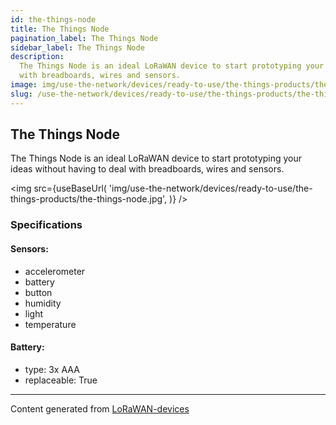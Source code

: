 ```yaml
---
id: the-things-node
title: The Things Node
pagination_label: The Things Node
sidebar_label: The Things Node
description:
  The Things Node is an ideal LoRaWAN device to start prototyping your ideas without having to deal
  with breadboards, wires and sensors.
image: img/use-the-network/devices/ready-to-use/the-things-products/the-things-node.jpg
slug: /use-the-network/devices/ready-to-use/the-things-products/the-things-node
---
```



## The Things Node

The Things Node is an ideal LoRaWAN device to start prototyping your ideas without having to deal
with breadboards, wires and sensors.

<img
  src={useBaseUrl(
    'img/use-the-network/devices/ready-to-use/the-things-products/the-things-node.jpg',
  )}
/>

### Specifications

#### Sensors:

- accelerometer
- battery
- button
- humidity
- light
- temperature

#### Battery:

- type: 3x AAA
- replaceable: True

---

Content generated from [LoRaWAN-devices](https://github.com/TheThingsNetwork/lorawan-devices)
